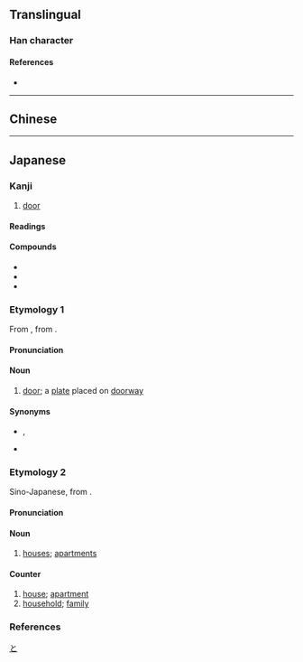 {{also|戶|户}}
{{character info}}
==Translingual==
{{Han simplified forms|戶|戸|户}}

===Han character===
{{Han char|rn=63|rad=戶|as=00|sn=4|var=2|four=|canj=MS,XMS|ids=⿱一尸}}

====References====
* {{Han ref|kx=0414.321|hdz=32257.010|uh=6238|ud=25144}}

----

==Chinese==
{{zh-see|戶|v}}

----

==Japanese==

===Kanji===
{{ja-kanji|grade=2|rs=戶00}}

# [[door]]

====Readings====
{{ja-readings
|goon=ぐ, ご
|kanon=こ
|kun=と-, へ-
|nanori=え, へ
}}

====Compounds====
{{der-top|Compounds}}
* {{ja-r|雨%戸|あま%ど}}
* {{ja-r|神%戸|^こう%べ}}
* {{ja-r|松%戸|^まつ%ど}}
{{der-bottom}}

===Etymology 1===
{{ja-kanjitab|と|yomi=k}}
From {{inh|ja|ojp|sort=と|-}}, from {{inh|ja|jpx-pro|sort=と|*to}}.

====Pronunciation====
{{ja-pron|yomi=k|と|acc=0|acc_ref=DJR,NHK}}

====Noun====
{{ja-noun|kyu=戶|と}}

# [[door]]; a [[plate]] placed on [[doorway]]

====Synonyms====
* {{ja-r|棟|むね}}, {{ja-r|棟|とう}}
* {{ja-r|軒|けん}}

===Etymology 2===
{{ja-kanjitab|こ|yomi=kanon}}
Sino-Japanese, from {{der|ja|ltc|-}} {{ltc-l|戶}}.

====Pronunciation====
{{ja-pron|こ|y=kanon}}

====Noun====
{{ja-noun|こ}}

# [[house]]s; [[apartment]]s

====Counter====
{{ja-pos|counter|こ}}

# [[house]]; [[apartment]]
# [[household]]; [[family]]

===References===
<references/>

[[Category:Japanese basic words|と]]